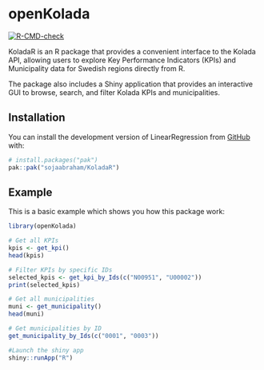 
# openKolada

<!-- badges: start -->
[![R-CMD-check](https://github.com/sojaabraham/KoladaR/actions/workflows/R-CMD-check.yaml/badge.svg)](https://github.com/sojaabraham/KoladaR/actions/workflows/R-CMD-check.yaml)
<!-- badges: end -->

KoladaR is an R package that provides a convenient interface to the Kolada API, allowing users to explore Key Performance Indicators (KPIs) and Municipality data for Swedish regions directly from R.

The package also includes a Shiny application that provides an interactive GUI to browse, search, and filter Kolada KPIs and municipalities.

## Installation

You can install the development version of LinearRegression from [GitHub](https://github.com/) with:

``` r
# install.packages("pak")
pak::pak("sojaabraham/KoladaR")
```

## Example
This is a basic example which shows you how this package work:

``` r
library(openKolada)

# Get all KPIs
kpis <- get_kpi()
head(kpis)

# Filter KPIs by specific IDs
selected_kpis <- get_kpi_by_Ids(c("N00951", "U00002"))
print(selected_kpis)

# Get all municipalities
muni <- get_municipality()
head(muni)

# Get municipalities by ID
get_municipality_by_Ids(c("0001", "0003"))

#Launch the shiny app
shiny::runApp("R")

```

